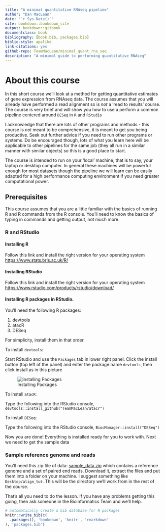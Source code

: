 ```yaml
--- 
title: "A minimal quantitative RNAseq pipeline"
author: "Dan MacLean"
date: "`r Sys.Date()`"
site: bookdown::bookdown_site
output: bookdown::gitbook
documentclass: book
bibliography: [book.bib, packages.bib]
biblio-style: apalike
link-citations: yes
github-repo: TeamMacLean/minimal_quant_rna_seq
description: "A minimal guide to performing quantitative RNAseq"
---
```


# About this course

In this short course we'll look at a method for getting quantitative estimates of gene expression from RNAseq data. The course assumes that you will already have performed a read alignment so is _not_ a 'read to results' course. The course is very brief and will show you how to use a perform a common pipeline centered around `DESeq` in `R` and `RStudio`

I acknowledge that there are lots of other programs and methods - this course is _not_ meant to be comprehensive, it is meant to get you being productive. Seek out further advice if you need to run other programs or systems. Do be encouraged though, lots of what you learn here will be applicable to other pipelines for the same job (they all run in a similar manner with similar objects) so this is a good place to start. 

The course is intended to run on your 'local' machine, that is to say, your laptop or desktop computer. In general these machines will be powerful enough for most datasets though the pipeline we will learn can be easily adapted for a high performance computing environment if you need greater computational power.

## Prerequisites

This course assumes that you are a little familiar with the basics of running R and R commands from the R console. You'll need to know the basics of typing in commands and getting output, not much more. 


### R and RStudio

#### Installing R

Follow this link and install the right version for your operating system [https://www.stats.bris.ac.uk/R/](https://www.stats.bris.ac.uk/R/)

#### Installing RStudio

Follow this link and install the right version for your operating system [https://www.rstudio.com/products/rstudio/download/](https://www.rstudio.com/products/rstudio/download/)

#### Installing R packages in RStudio.

You'll need the following R packages:

  1. devtools
  2. atacR
  3. DESeq
  
For simplicity, install them in that order.

To install `devtools`:

Start RStudio and use the `Packages` tab in lower right panel. Click the install button (top left of the panel) and enter the package name `devtools`, then click install as in this picture

![Installing Packages](fig/package_install.png)

To install `atacR`:

Type the following into the RStudio console, `devtools::install_github("TeamMacLean/atacr")`

To install `DESeq`:

Type the following into the RStudio console, `BiocManager::install("DESeq")`


Now you are done! Everything is installed ready for you to work with. Next we need to get the sample data

### Sample reference genome and reads

You'll need this zip file of data: [sample_data.zip](https://github.com/TeamMacLean/basic_alignment/raw/master/sample_data/sample_data.zip) which contains a reference genome and a set of paired end reads. Download it, extract the files and put them into a folder on your machine. I suggest something like `Desktop/align_tut`. This will be the directory we'll work from in the rest of the course.

That's all you need to do the lesson. If you have any problems getting this going, then ask someone in the Bioinformatics Team and we'll help.


```r
# automatically create a bib database for R packages
knitr::write_bib(c(
  .packages(), 'bookdown', 'knitr', 'rmarkdown'
), 'packages.bib')
```
